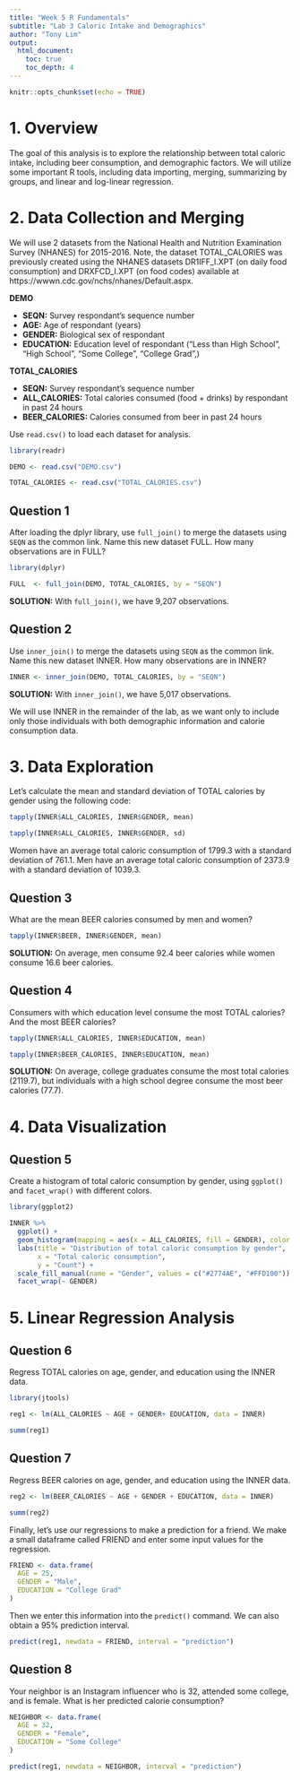 ```yaml
---
title: "Week 5 R Fundamentals"
subtitle: "Lab 3 Caloric Intake and Demographics"
author: "Tony Lim"
output:
  html_document:
    toc: true
    toc_depth: 4
---
```


```r
knitr::opts_chunk$set(echo = TRUE)
```

# 1. Overview

The goal of this analysis is to explore the relationship between total caloric intake, including beer consumption, and demographic factors. We will utilize some important R tools, including data importing, merging, summarizing by groups, and linear and log-linear regression.

# 2. Data Collection and Merging
 
We will use 2 datasets from the National Health and Nutrition Examination Survey (NHANES) for 2015-2016. Note, the dataset TOTAL_CALORIES was previously created using the NHANES datasets DR1IFF_I.XPT (on daily food consumption) and DRXFCD_I.XPT (on food codes) available at https://wwwn.cdc.gov/nchs/nhanes/Default.aspx.

**DEMO** 

* **SEQN:**          Survey respondant's sequence number
* **AGE:**           Age of respondant (years)
* **GENDER:**        Biological sex of respondant
* **EDUCATION:**     Education level of respondant ("Less than High School", "High School", "Some College", "College Grad",)

**TOTAL_CALORIES**

* **SEQN:**          Survey respondant's sequence number
* **ALL_CALORIES:**  Total calories consumed (food + drinks) by respondant in past 24 hours     
* **BEER_CALORIES:** Calories consumed from beer in past 24 hours

Use `read.csv()` to load each dataset for analysis.
```r
library(readr)

DEMO <- read.csv("DEMO.csv")

TOTAL_CALORIES <- read.csv("TOTAL_CALORIES.csv")
```

## Question 1

After loading the dplyr library, use `full_join()` to merge the datasets using `SEQN` as the common link. Name this new dataset FULL. How many observations are in FULL?

```r
library(dplyr)

FULL  <- full_join(DEMO, TOTAL_CALORIES, by = "SEQN")
```

**SOLUTION:** With `full_join()`, we have 9,207 observations.

## Question 2

Use `inner_join()` to merge the datasets using `SEQN` as the common link. Name this new dataset INNER. How many observations are in INNER?

```r
INNER <- inner_join(DEMO, TOTAL_CALORIES, by = "SEQN")
```

**SOLUTION:** With `inner_join()`, we have 5,017 observations.

We will use INNER in the remainder of the lab, as we want only to include only those individuals with both demographic information and calorie consumption data.

# 3. Data Exploration

Let's calculate the mean and standard deviation of TOTAL calories by gender using the following code:

```r
tapply(INNER$ALL_CALORIES, INNER$GENDER, mean)

tapply(INNER$ALL_CALORIES, INNER$GENDER, sd)

```

Women have an average total caloric consumption of 1799.3 with a standard deviation of 761.1. Men have an average total caloric consumption of 2373.9 with a standard deviation of 1039.3. 

## Question 3

What are the mean BEER calories consumed by men and women?
```r
tapply(INNER$BEER, INNER$GENDER, mean)
```
**SOLUTION:** On average, men consume 92.4 beer calories while women consume 16.6 beer calories.  

## Question 4

Consumers with which education level consume the most TOTAL calories? And the most BEER calories?
```r
tapply(INNER$ALL_CALORIES, INNER$EDUCATION, mean)
```

```R
tapply(INNER$BEER_CALORIES, INNER$EDUCATION, mean)
```

**SOLUTION:** On average, college graduates consume the most total calories (2119.7), but individuals with a high school degree consume the most beer calories (77.7).

# 4. Data Visualization

## Question 5

Create a histogram of total caloric consumption by gender, using `ggplot()` and `facet_wrap()` with different colors.

```r
library(ggplot2)

INNER %>%
  ggplot() +
  geom_histogram(mapping = aes(x = ALL_CALORIES, fill = GENDER), color = "white") +
  labs(title = "Distribution of total caloric consumption by gender",
       x = "Total caloric consumption",
       y = "Count") +
  scale_fill_manual(name = "Gender", values = c("#2774AE", "#FFD100")) +
  facet_wrap(~ GENDER)
```

# 5. Linear Regression Analysis

## Question 6 

Regress TOTAL calories on age, gender, and education using the INNER data. 

```r
library(jtools)

reg1 <- lm(ALL_CALORIES ~ AGE + GENDER+ EDUCATION, data = INNER)

summ(reg1)
```

## Question 7

Regress BEER calories on age, gender, and education using the INNER data.

```r
reg2 <- lm(BEER_CALORIES ~ AGE + GENDER + EDUCATION, data = INNER)

summ(reg2)
```

Finally, let's use our regressions to make a prediction for a friend. We make a small dataframe called FRIEND and enter some input values for the regression.

```r
FRIEND <- data.frame(
  AGE = 25,
  GENDER = "Male",
  EDUCATION = "College Grad"
)
```

Then we enter this information into the `predict()` command. We can also obtain a 95% prediction interval.

```r
predict(reg1, newdata = FRIEND, interval = "prediction")
```

## Question 8

Your neighbor is an Instagram influencer who is 32, attended some college, and is female. What is her predicted calorie consumption?

```r
NEIGHBOR <- data.frame(
  AGE = 32,
  GENDER = "Female",
  EDUCATION = "Some College"
)

predict(reg1, newdata = NEIGHBOR, interval = "prediction")
```
